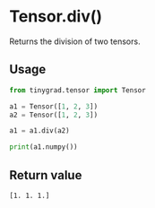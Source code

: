 # Tensor.div()

Returns the division of two tensors.

## Usage
```python copy
from tinygrad.tensor import Tensor

a1 = Tensor([1, 2, 3])
a2 = Tensor([1, 2, 3])

a1 = a1.div(a2)

print(a1.numpy())
```

## Return value
```bash
[1. 1. 1.]
```